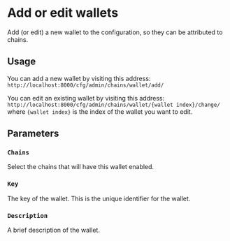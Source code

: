 # Add or edit wallets

Add (or edit) a new wallet to the configuration, so they can be attributed to chains.

## Usage

You can add a new wallet by visiting this address: `http://localhost:8000/cfg/admin/chains/wallet/add/`

You can edit an existing wallet by visiting this address: `http://localhost:8000/cfg/admin/chains/wallet/{wallet index}/change/` where `{wallet index}` is the index of the wallet you want to edit.

## Parameters

### `Chains`

Select the chains that will have this wallet enabled.

### `Key`

The key of the wallet. This is the unique identifier for the wallet.

### `Description`

A brief description of the wallet.

